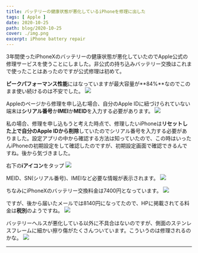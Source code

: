 ```yaml
---
title: バッテリーの健康状態が悪化しているiPhoneを修理に出した
tags: [ Apple ]
date: 2020-10-25
path: blog/2020-10-25
cover: ./img.png
excerpt: iPhone battery repair
---
```


3年間使ったiPhoneXのバッテリーの健康状態が悪化していたのでApple公式の修理サービスを使うことにしました。非公式の持ち込みバッテリー交換はこれまで使ったことはあったのですが公式修理は初めて。

**ピークパフォーマンス性能**にはなっていますが最大容量が**84%**なのでこのまま使い続けるのは不安でした。
![](./img0.jpg)

Appleのページから修理を申し込む場合、自分のApple IDに紐づけられていない端末は**シリアル番号**か**IMEI**か**MEID**を入力する必要があります。
![](./img1.png)

私の場合、修理を申し込もうと考えた時点で、修理したいiPhoneは**リセットした上で自分のApple IDから削除**していたのでシリアル番号を入力する必要がありました。設定アプリの中から確認する方法は知っていたので、この時はいったんiPhoneの初期設定をして確認したのですが、初期設定画面で確認できるんですね。後から気づきました。

右下の**iアイコン**をタップ
![](./img2.png)

MEID、SN(シリアル番号)、IMEIなど必要な情報が表示されます。
![](./img3.png)

ちなみにiPhoneXのバッテリー交換料金は7400円となっています。
![](./img4.png)

ですが、後から届いたメールでは8140円になってたので、HPに掲載されてる料金は**税別**のようですね。
![](./img5.png)

バッテリーヘルスが悪化している以外に不具合はないのですが、側面のステンレスフレームに細かい擦り傷がたくさんついています。こういうのは修理されるのかな。
![](./img6.jpg)

---